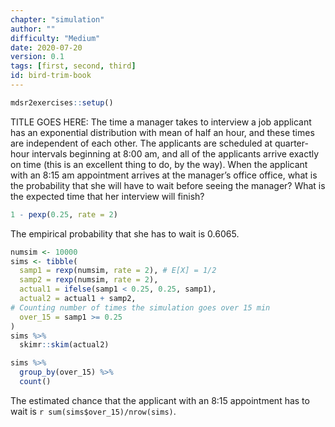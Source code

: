 ```yaml
---
chapter: "simulation"
author: ""
difficulty: "Medium"
date: 2020-07-20 
version: 0.1
tags: [first, second, third]
id: bird-trim-book
---
```


```r
mdsr2exercises::setup()
```

TITLE GOES HERE: The time a manager takes to interview a job applicant has an exponential distribution with mean of half an hour, and these times are independent of each other.  The applicants are scheduled at quarter-hour intervals beginning at 8:00 am, and all of the applicants arrive exactly on time (this is an excellent thing to do, by the way).  When the applicant with an 8:15 am appointment arrives at the manager's office office, what is the probability that she will have to wait before seeing the manager?  What is the expected time that her interview will finish?

<!--begin-answer-->
```r
1 - pexp(0.25, rate = 2)
```
The empirical probability that she has to wait is 0.6065.

```r
numsim <- 10000
sims <- tibble(
  samp1 = rexp(numsim, rate = 2), # E[X] = 1/2
  samp2 = rexp(numsim, rate = 2),
  actual1 = ifelse(samp1 < 0.25, 0.25, samp1),
  actual2 = actual1 + samp2,
# Counting number of times the simulation goes over 15 min
  over_15 = samp1 >= 0.25
)
sims %>%
  skimr::skim(actual2)

sims %>%
  group_by(over_15) %>%
  count()
```



The estimated chance that the applicant with an 8:15 appointment has to wait is `r sum(sims$over_15)/nrow(sims)`.

<!--end-answer-->


